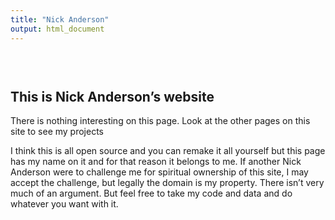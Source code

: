 ```yaml
---
title: "Nick Anderson"
output: html_document
---
```


<style type="text/css">
.title {
  display: none;
}

.navbar-default {
    background-color: #640000 !important;
}

.navbar .navbar-brand, .navbar .navbar-nav .nav-links  {
  color: white;
}

#getting-started img {
  margin-right: 10px;
  margin-left: 5px;
}


</style>

<div class="row" style="padding-top: 30px;">
<div class="col-sm-6">

# **This is Nick Anderson's website**

There is nothing interesting on this page. Look at the other pages on this site to see my projects

</div>
<div class="col-sm-6">

I think this is all open source and you can remake it all yourself but this page has my name on it and for that reason it belongs to me. If another Nick Anderson were to challenge me for spiritual ownership of this site, I may accept the challenge, but legally the domain is my property. There isn't very much of an argument. But feel free to take my code and data and do whatever you want with it. 

</a>
</div>
